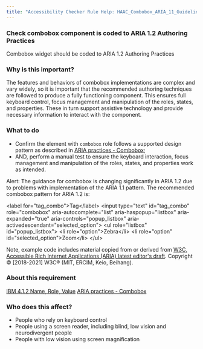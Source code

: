 ```yaml
---
title: "Accessibility Checker Rule Help: HAAC_Combobox_ARIA_11_Guideline"
---
```


<div className="toolHelp">
<Row>
<Column colLg={16} colMd={8} colSm={4} className="toolHead">

### Check combobox component is coded to ARIA 1.2 Authoring Practices

<div id="locLevel"></div>

Combobox widget should be coded to ARIA 1.2 Authoring Practices

</Column>
</Row>
<Row>
<Column colLg={11} colMd={5} colSm={4} className="toolMain">

### Why is this important?

The features and behaviors of combobox implementations are complex and vary widely, so it is important that the recommended authoring techniques are followed to produce a fully functioning component. This ensures full keyboard control, focus management and manipulation of the roles, states, and properties. These in turn support assistive technology and provide necessary information to interact with the component.

<div id="locSnippet"></div>

### What to do

* Confirm the element with `combobox` role follows a supported design pattern as described in [ARIA practices - Combobox](https://w3c.github.io/aria-practices/#combobox);
* AND, perform a manual test to ensure the keyboard interaction, focus management and manipulation of the roles, states, and properties work as intended.

Alert: The guidance for combobox is changing significantly in ARIA 1.2 due to problems with implementation of the ARIA 1.1 pattern. The recommended combobox pattern for ARIA 1.2 is:

<CodeSnippet type="multi" light={true}> &lt;label for="tag_combo"&gt;Tag&lt;/label&gt;
  &lt;input type="text" id="tag_combo"
      role="combobox" aria-autocomplete="list"
      aria-haspopup="listbox" aria-expanded="true"
      aria-controls="popup_listbox" aria-activedescendant="selected_option"&gt;
&lt;ul role="listbox" id="popup_listbox"&gt;
   &lt;li role="option"&gt;Zebra&lt;/li&gt;
   &lt;li role="option" id="selected_option"&gt;Zoom&lt;/li&gt;
&lt;/ul&gt;</CodeSnippet>

Note, example code includes material copied from or derived from [W3C, Accessible Rich Internet Applications (ARIA) latest editor's draft](https://w3c.github.io/aria-practices/#combobox). Copyright © [2018-2021] W3C® (MIT, ERCIM, Keio, Beihang).

</Column>
<Column colLg={5} colMd={3} colSm={4} className="toolLeft">

### About this requirement

[IBM 4.1.2 Name, Role, Value](https://www.ibm.com/able/requirements/requirements/#4_1_2)
[ARIA practices - Combobox](https://w3c.github.io/aria-practices/#combobox)

### Who does this affect?

 * People who rely on keyboard control
 * People using a screen reader, including blind, low vision and neurodivergent people
 * People with low vision using screen magnification

</Column>
</Row>
</div>

